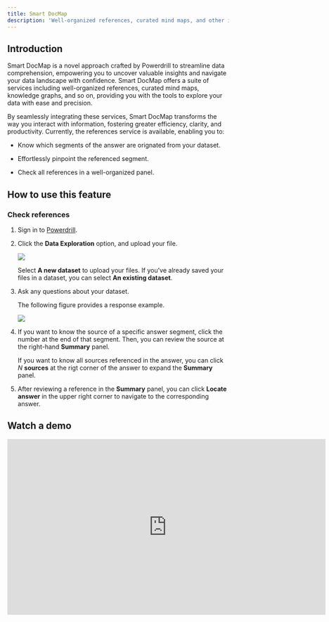 ```yaml
---
title: Smart DocMap
description: 'Well-organized references, curated mind maps, and other info that help you understand your data'
---
```



## Introduction

Smart DocMap is a novel approach crafted by Powerdrill to streamline data comprehension, empowering you to uncover valuable insights and navigate your data landscape with confidence. Smart DocMap offers a suite of services including well-organized references, curated mind maps, knowledge graphs, and so on, providing you with the tools to explore your data with ease and precision.

By seamlessly integrating these services, Smart DocMap transforms the way you interact with information, fostering greater efficiency, clarity, and productivity. Currently, the references service is available, enabling you to:

- Know which segments of the answer are orignated from your dataset.

- Effortlessly pinpoint the referenced segment.

- Check all references in a well-organized panel.


## How to use this feature

### Check references

1. Sign in to [Powerdrill](https://powerdrill.ai).

2. Click the **Data Exploration** option, and upload your file.

    <Frame>
     <img src="/images/data-explore.png" style={{ borderRadius: '0.5rem' }} />
    </Frame>

    Select **A new dataset** to upload your files. If you've already saved your files in a dataset, you can select **An existing dataset**. 


3. Ask any questions about your dataset. 

    The following figure provides a response example.

    <Frame>
     <img src="/images/docmap.png" style={{ borderRadius: '0.5rem' }} />
    </Frame>


4. If you want to know the source of a specific answer segment, click the number at the end of that segment. Then, you can review the source at the right-hand **Summary** panel.

    If you want to know all sources referenced in the answer, you can click *N* **sources** at the rigt corner of the answer to expand the **Summary** panel.

5. After reviewing a reference in the **Summary** panel, you can click **Locate answer** in the upper right corner to navigate to the corresponding answer. 



## Watch a demo

<iframe width="724" height="400" src="https://www.youtube.com/embed/DTa9WjgfpNc" title="Well-organized References, Mind Maps & Insights for Efficient Data Comprehension" frameborder="0" allow="accelerometer; autoplay; clipboard-write; encrypted-media; gyroscope; picture-in-picture; web-share" allowfullscreen></iframe>





<MySnippet beta="community" />